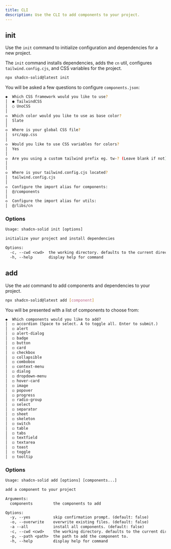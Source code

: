 ```yaml
---
title: CLI
description: Use the CLI to add components to your project.
---
```


## init

Use the `init` command to initialize configuration and dependencies for a new project.

The `init` command installs dependencies, adds the `cn` util, configures `tailwind.config.cjs`, and CSS variables for the project.

```bash
npx shadcn-solid@latest init
```

You will be asked a few questions to configure `components.json`:

```bash
◆  Which CSS framework would you like to use?
│  ● TailwindCSS
│  ○ UnoCSS
│
◇  Which color would you like to use as base color?
│  Slate
│
◇  Where is your global CSS file?
│  src/app.css
│
◇  Would you like to use CSS variables for colors?
│  Yes
│
◇  Are you using a custom tailwind prefix eg. tw-? (Leave blank if not)
│
│
◇  Where is your tailwind.config.cjs located?
│  tailwind.config.cjs
│
◇  Configure the import alias for components:
│  @/components
│
◇  Configure the import alias for utils:
│  @/libs/cn
```

### Options

```txt
Usage: shadcn-solid init [options]

initialize your project and install dependencies

Options:
  -c, --cwd <cwd>  the working directory. defaults to the current directory.
  -h, --help       display help for command
```

## add

Use the `add` command to add components and dependencies to your project.

```bash
npx shadcn-solid@latest add [component]
```

You will be presented with a list of components to choose from:

```txt
◆  Which components would you like to add?
│  ◻ accordion (Space to select. A to toggle all. Enter to submit.)
│  ◻ alert
│  ◻ alert-dialog
│  ◻ badge
│  ◻ button
│  ◻ card
│  ◻ checkbox
│  ◻ collapsible
│  ◻ combobox
│  ◻ context-menu
│  ◻ dialog
│  ◻ dropdown-menu
│  ◻ hover-card
│  ◻ image
│  ◻ popover
│  ◻ progress
│  ◻ radio-group
│  ◻ select
│  ◻ separator
│  ◻ sheet
│  ◻ skeleton
│  ◻ switch
│  ◻ table
│  ◻ tabs
│  ◻ textfield
│  ◻ textarea
│  ◻ toast
│  ◻ toggle
│  ◻ tooltip
```

### Options

```txt
Usage: shadcn-solid add [options] [components...]

add a component to your project

Arguments:
  components         the components to add

Options:
  -y, --yes          skip confirmation prompt. (default: false)
  -o, --overwrite    overwrite existing files. (default: false)
  -a --all           install all components. (default: false)
  -c, --cwd <cwd>    the working directory. defaults to the current directory.
  -p, --path <path>  the path to add the component to.
  -h, --help         display help for command
```
